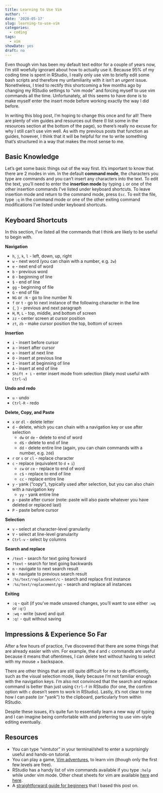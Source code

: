 ```yaml
---
title: Learning to Use Vim
author: ''
date: '2020-05-17'
slug: learning-to-use-vim
categories:
  - coding
tags:
  - vim
showDate: yes
draft: no
---
```


Even though vim has been my default text editor for a couple of years now, I'm still woefully ignorant about how to actually use it. Because 95% of my coding time is spent in RStudio, I really only use vim to briefly edit some bash scripts and therefore my unfamiliarity with it isn't an *urgent* issue. Nonetheless, I tried to rectify this shortcoming a few months ago by changing my RStudio settings to "vim mode" and forcing myself to use vim commands all the time. Unfortunately, all this seems to have done is to make myself enter the insert mode before working exactly the way I did before. 

In writing this blog post, I'm hoping to change this once and for all! There are plenty of vim guides and resources out there (I list some in the resources section at the bottom of the page), so there's really no excuse for why I still can't use vim well. As with my previous posts that function as guides, however, I think that it will be helpful for me to write something that's structured in a way that makes the most sense to me.

## Basic Knowledge 

Let's get some basic things out of the way first. It's important to know that there are 2 modes in vim. In the default **command mode**, the characters you type are commands and you can't insert any characters into the text. To edit the text, you'll need to enter the **insertion mode** by typing `i` or one of the other insertion commands I've listed under keyboard shortcuts. To leave insertion mode and return to the command mode, press `Esc`. To exit the file, type `:q` in the command mode or one of the other exiting command modifications I've listed under keyboard shortcuts.

## Keyboard Shortcuts

In this section, I've listed all the commands that I think are likely to be useful to begin with.

**Navigation**

* `h`, `j`, `k`, `l` - left, down, up, right
* `w` - next word (you can chain with a number, e.g. `2w`)
* `e` - next end of word 
* `b` - previous word
* `0` - beginning of line
* `$` - end of line
* `gg` - beginning of file
* `G` - end of file
* `NG` or `:N` - go to line number N
* `f` or `t` - go to next instance of the following character in the line 
* `{`, `}` - previous and next paragraph
* `H`, `M`, `L` - top, middle, and bottom of screen
* `zz` - center screen at cursor position
* `zt`, `zb` - make cursor position the top, bottom of screen

**Insertion**

* `i` - insert before cursor
* `a` - insert after cursor
* `o` - insert at next line
* `O` - insert at previous line
* `I` - insert at beginning of line
* `A` - insert at end of line
* `Shift + i` - enter insert mode from selection (likely most useful with `Ctrl-v`)

**Undo and redo**

* `u` - undo
* `Ctrl-R` - redo

**Delete, Copy, and Paste**

* `x` or `dl` - delete letter
* `d` - delete, which you can chain with a navigation key or use after selection
  * `dw` or `de` - delete to end of word
  * `d$` - delete to end of line
  * `dd` - delete entire line (again, you can chain commands with a number, e.g. `2dd`)
* `r` or `s` or `cl` - replace character
* `c` - replace (equivalent to `d` + `i`)
  * `cw` or `ce` - replace to end of word
  * `c$` - replace to end of line
  * `cc` - replace entire line
* `y` - yank ("copy"), typically used after selection, but you can also chain with a navigation key
  * `yy` - yank entire line
* `p` - paste after cursor (note: paste will also paste whatever you have deleted or replaced last)
* `P` - paste before cursor

**Selection**

* `v` - select at character-level granularity
* `V` - select at line-level granularity
* `Ctrl-v` - select by columns

**Search and replace**

* `/text` - search for text going forward
* `?text` - search for text going backwards
* `n` - navigate to next search result
* `N` - navigate to previous search result
* `:%s/text/replacement/c` - search and replace first instance
* `:%s/text/replacement/gc` - search and replace all instances

**Exiting**

* `:q` - quit (if you've made unsaved changes, you'll want to use either `:wq` or `:q!`)
* `:wq` - write (save) and quit
* `:q!` - quit without saving

## Impressions & Experience So Far

After a few hours of practice, I've discovered that there are some things that are already easier with vim. For example, the `d` and `c` commands are useful because it means that oftentimes, I can delete text without having to select with my mouse + backspace.

There are other things that are still quite difficult for me to do efficiently, such as the visual selection mode, likely because I'm not familiar enough with the navigation keys. I'm also not convinced that the search and replace command is better than just using `Ctrl-f` in RStudio (for one, the confirm option with `c` doesn't seem to work in RStudio). Lastly, it's not clear to me how I can paste (or "yank") to the clipboard, particularly from within RStudio.

Despite these issues, it's quite fun to essentially learn a new way of typing and I can imagine being comfortable with and preferring to use vim-style editing eventually.

## Resources

* You can type "vimtutor" in your terminal/shell to enter a surprisingly useful and hands-on tutorial.
* You can play a game, [Vim adventures](https://vim-adventures.com/), to learn vim (though only the first few levels are free). 
* RStudio has a handy list of vim commands available if you type `:help` while under vim mode. Other cheat sheets for vim are available [here](https://vim.rtorr.com/) and [here](https://www.shortcutfoo.com/app/dojos/vim/cheatsheet).
* A [straightforward guide for beginners]( https://www.linux.com/training-tutorials/vim-101-beginners-guide-vim/) that I based this post on.